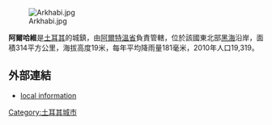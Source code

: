 [[Image:Arkhabi.jpg|right]]

'''阿爾哈維'''是[[土耳其|土耳其]]的城鎮，由[[阿爾特溫省|阿爾特溫省]]負責管轄，位於該國東北部[[黑海|黑海]]沿岸，面積314平方公里，海拔高度19米，每年平均降雨量181毫米，2010年人口19,319。

==外部連結==
* [http://www.yerelnet.org.tr/iller/ilce.php?il_adi=ARTV%DDN&ilce_adi=ARHAV%DD local information] {{Wayback|url=http://www.yerelnet.org.tr/iller/ilce.php?il_adi=ARTV%DDN&ilce_adi=ARHAV%DD |date=20070929211936 }} {{tr icon}}

{{coord|41.3492|41.3069|type:city|format=dms|display=title}}

{{Turkey-geo-stub}}
[[Category:土耳其城市|Category:土耳其城市]]